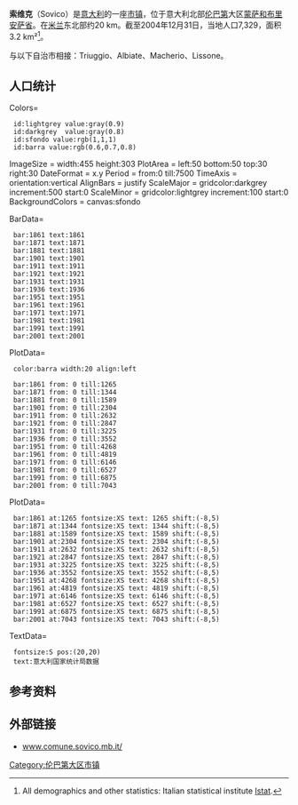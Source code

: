{{Infobox Italian comune
| name                =索维克
| official_name       = Comune di Sovico
| native_name         = 
| image_skyline       = 
| imagesize           = 
| image_alt           = 
| image_caption       = 
| image_shield        = 
| shield_alt          = 
| image_map           = 
| map_alt             = 
| map_caption         = 
| pushpin_label_position = 
| pushpin_map_alt     = 
| latd  = 45 |latm  = 39 |lats  =  |latNS  = N
| longd = 9 |longm = 16 |longs =   |longEW = E 
| coordinates_type    = type:city(7,329)_region:IT
| coordinates_display = title
| coordinates_footnotes = 
| region              = [[伦巴第|伦巴第]]
| province            = [[蒙萨和布里安萨省|蒙萨和布里安萨省]] 
| frazioni            = 
| mayor_party         = 
| mayor               = 
| area_footnotes      = 
| area_total_km2      = 3.2
| population_footnotes = 
| population_total    = 7329
| population_as_of    = 2004年12月
| pop_density_footnotes = 
| population_demonym  = Sovicesi
| elevation_footnotes = 
| elevation_m         = 221
| twin1               = 
| twin1_country       = 
| saint               = 
| day                 = 
| postal_code         = 20845
| area_code           = 039
| website             = {{official|http://www.comune.sovico.mb.it/}}
| footnotes           = 
}}
'''索维克'''（Sovico）是[[意大利|意大利]]的一座[[市镇_(意大利)|市镇]]，位于意大利北部[[伦巴第|伦巴第]]大区[[蒙萨和布里安萨省|蒙萨和布里安萨省]]。在[[米兰|米兰]]东北部约20 km。截至2004年12月31日，当地人口7,329，面积3.2 km²<ref name="istat">All demographics and other statistics: Italian statistical institute [[Istat|Istat]].</ref>。

与以下自治市相接：Triuggio、Albiate、Macherio、Lissone。

== 人口统计 ==
<timeline>
Colors=
  id:lightgrey value:gray(0.9)
  id:darkgrey  value:gray(0.8)
  id:sfondo value:rgb(1,1,1)
  id:barra value:rgb(0.6,0.7,0.8)

ImageSize  = width:455 height:303
PlotArea   = left:50 bottom:50 top:30 right:30
DateFormat = x.y
Period     = from:0 till:7500
TimeAxis   = orientation:vertical
AlignBars  = justify
ScaleMajor = gridcolor:darkgrey increment:500 start:0
ScaleMinor = gridcolor:lightgrey increment:100 start:0
BackgroundColors = canvas:sfondo

BarData=
  bar:1861 text:1861
  bar:1871 text:1871
  bar:1881 text:1881
  bar:1901 text:1901
  bar:1911 text:1911
  bar:1921 text:1921
  bar:1931 text:1931
  bar:1936 text:1936
  bar:1951 text:1951
  bar:1961 text:1961
  bar:1971 text:1971
  bar:1981 text:1981
  bar:1991 text:1991
  bar:2001 text:2001

PlotData=
  color:barra width:20 align:left

  bar:1861 from: 0 till:1265
  bar:1871 from: 0 till:1344
  bar:1881 from: 0 till:1589
  bar:1901 from: 0 till:2304
  bar:1911 from: 0 till:2632
  bar:1921 from: 0 till:2847
  bar:1931 from: 0 till:3225
  bar:1936 from: 0 till:3552
  bar:1951 from: 0 till:4268
  bar:1961 from: 0 till:4819
  bar:1971 from: 0 till:6146
  bar:1981 from: 0 till:6527
  bar:1991 from: 0 till:6875
  bar:2001 from: 0 till:7043

PlotData=

  bar:1861 at:1265 fontsize:XS text: 1265 shift:(-8,5)
  bar:1871 at:1344 fontsize:XS text: 1344 shift:(-8,5)
  bar:1881 at:1589 fontsize:XS text: 1589 shift:(-8,5)
  bar:1901 at:2304 fontsize:XS text: 2304 shift:(-8,5)
  bar:1911 at:2632 fontsize:XS text: 2632 shift:(-8,5)
  bar:1921 at:2847 fontsize:XS text: 2847 shift:(-8,5)
  bar:1931 at:3225 fontsize:XS text: 3225 shift:(-8,5)
  bar:1936 at:3552 fontsize:XS text: 3552 shift:(-8,5)
  bar:1951 at:4268 fontsize:XS text: 4268 shift:(-8,5)
  bar:1961 at:4819 fontsize:XS text: 4819 shift:(-8,5)
  bar:1971 at:6146 fontsize:XS text: 6146 shift:(-8,5)
  bar:1981 at:6527 fontsize:XS text: 6527 shift:(-8,5)
  bar:1991 at:6875 fontsize:XS text: 6875 shift:(-8,5)
  bar:2001 at:7043 fontsize:XS text: 7043 shift:(-8,5)

TextData=
  fontsize:S pos:(20,20)
  text:意大利国家统计局数据

</timeline>

== 参考资料 ==
<references/>

== 外部链接 ==
* [http://www.comune.sovico.mb.it/ www.comune.sovico.mb.it/] {{Wayback|url=http://www.comune.sovico.mb.it/ |date=20210127121946 }}

{{蒙薩和布里安薩省市鎮}}

[[Category:伦巴第大区市镇|Category:伦巴第大区市镇]]